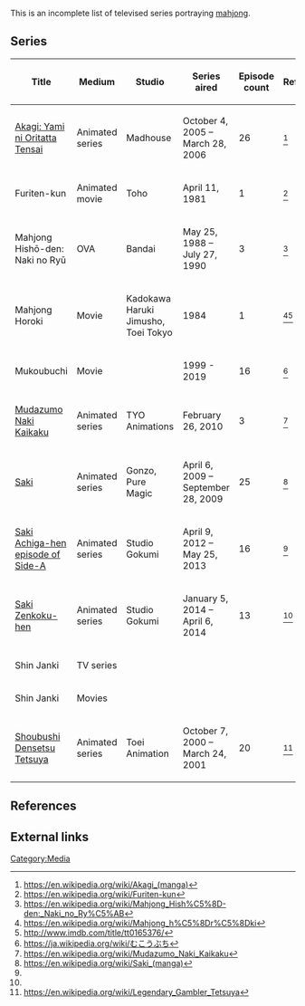 This is an incomplete list of televised series portraying [[mahjong]].

== Series ==
{| class="wikitable sortable" width=100%
|-
! Title !! Medium !! Studio !! Series aired !! Episode count !! Ref
|-
| [[Akagi: Yami ni Oritatta Tensai]] || Animated series || Madhouse || October 4, 2005 – March 28, 2006 || 26 || <ref>https://en.wikipedia.org/wiki/Akagi_(manga)</ref>
|-
| Furiten-kun || Animated movie || Toho || April 11, 1981 || 1 || <ref>https://en.wikipedia.org/wiki/Furiten-kun</ref>
|-
| Mahjong Hishō-den: Naki no Ryū || OVA || Bandai || May 25, 1988 – July 27, 1990 || 3 || <ref>https://en.wikipedia.org/wiki/Mahjong_Hish%C5%8D-den:_Naki_no_Ry%C5%AB</ref>
|-
| Mahjong Horoki || Movie || Kadokawa Haruki Jimusho, Toei Tokyo || 1984 || 1 || <ref>https://en.wikipedia.org/wiki/Mahjong_h%C5%8Dr%C5%8Dki</ref><ref>http://www.imdb.com/title/tt0165376/</ref>
|-
| Mukoubuchi || Movie || || 1999 - 2019 || 16 || <ref>https://ja.wikipedia.org/wiki/むこうぶち</ref>
|-
| [[Mudazumo Naki Kaikaku]] || Animated series || TYO Animations || February 26, 2010 || 3 || <ref>https://en.wikipedia.org/wiki/Mudazumo_Naki_Kaikaku</ref>
|-
| [[Saki (series)|Saki]] || Animated series || Gonzo, Pure Magic || April 6, 2009 – September 28, 2009 || 25 || <ref name=Sakiwiki>https://en.wikipedia.org/wiki/Saki_(manga)</ref>
|-
| [[Saki (series)|Saki Achiga-hen episode of Side-A]] || Animated series || Studio Gokumi || April 9, 2012 – May 25, 2013 || 16 || <ref name=Sakiwiki />
|-
| [[Saki (series)|Saki Zenkoku-hen]] || Animated series || Studio Gokumi  || January 5, 2014 – April 6, 2014 || 13 || <ref name=Sakiwiki />
|-
| Shin Janki || TV series || || || ||
|-
| Shin Janki || Movies || || || ||
|-
| [[Shoubushi Densetsu Tetsuya]] || Animated series || Toei Animation || October 7, 2000 – March 24, 2001 || 20 || <ref>https://en.wikipedia.org/wiki/Legendary_Gambler_Tetsuya</ref>
|}

== References ==
{{reflist}}

==External links==
[[Category:Media]]